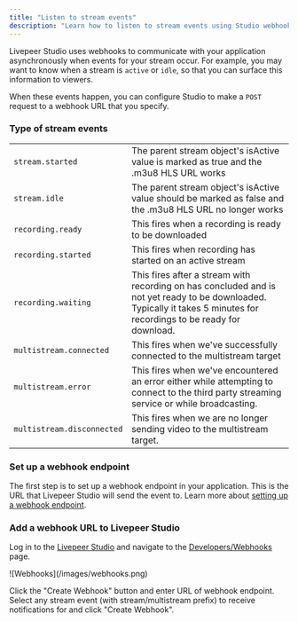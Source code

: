 ```yaml
---
title: "Listen to stream events"
description: "Learn how to listen to stream events using Studio webhooks"
---
```


Livepeer Studio uses webhooks to communicate with your application
asynchronously when events for your stream occur. For example, you may want to
know when a stream is `active` or `idle`, so that you can surface this
information to viewers.

When these events happen, you can configure Studio to make a `POST` request to a
webhook URL that you specify.

### Type of stream events

|                            |                                                                                                                                                                        |
| -------------------------- | ---------------------------------------------------------------------------------------------------------------------------------------------------------------------- |
| `stream.started`           | The parent stream object's isActive value is marked as true and the .m3u8 HLS URL works                                                                                |
| `stream.idle`              | The parent stream object's isActive value should be marked as false and the .m3u8 HLS URL no longer works                                                              |
| `recording.ready`          | This fires when a recording is ready to be downloaded                                                                                                                  |
| `recording.started`        | This fires when recording has started on an active stream                                                                                                              |
| `recording.waiting`        | This fires after a stream with recording on has concluded and is not yet ready to be downloaded. Typically it takes 5 minutes for recordings to be ready for download. |
| `multistream.connected`    | This fires when we've successfully connected to the multistream target                                                                                                 |
| `multistream.error`        | This fires when we've encountered an error either while attempting to connect to the third party streaming service or while broadcasting.                              |
| `multistream.disconnected` | This fires when we are no longer sending video to the multistream target.                                                                                              |

### Set up a webhook endpoint

The first step is to set up a webhook endpoint in your application. This is the
URL that Livepeer Studio will send the event to. Learn more about
[setting up a webhook endpoint](/developers/guides/setup-and-listen-to-webhooks).

### Add a webhook URL to Livepeer Studio

Log in to the [Livepeer Studio](https://livepeer.studio/) and navigate to the
[Developers/Webhooks](https://livepeer.studio/dashboard/developers/webhooks)
page.

<Frame>![Webhooks](/images/webhooks.png)</Frame>

Click the "Create Webhook" button and enter URL of webhook endpoint. Select any
stream event (with stream/multistream prefix) to receive notifications for and
click "Create Webhook".
